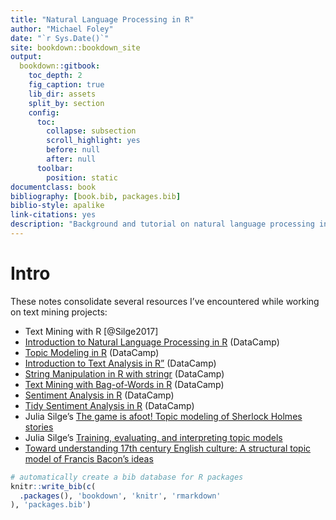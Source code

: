 ```yaml
--- 
title: "Natural Language Processing in R"
author: "Michael Foley"
date: "`r Sys.Date()`"
site: bookdown::bookdown_site
output:
  bookdown::gitbook:
    toc_depth: 2
    fig_caption: true
    lib_dir: assets
    split_by: section
    config:
      toc:
        collapse: subsection
        scroll_highlight: yes
        before: null
        after: null
      toolbar:
        position: static
documentclass: book
bibliography: [book.bib, packages.bib]
biblio-style: apalike
link-citations: yes
description: "Background and tutorial on natural language processing in R (topic modeling, sentiment analysis) using R."
---
```


# Intro {-}

These notes consolidate several resources I've encountered while working on text mining projects:

* Text Mining with R [@Silge2017]
* [Introduction to Natural Language Processing in R](https://campus.datacamp.com/courses/introduction-to-natural-language-processing-in-r) (DataCamp)
* [Topic Modeling in R](https://www.datacamp.com/courses/topic-modeling-in-r) (DataCamp)
* [Introduction to Text Analysis in R"](https://www.datacamp.com/courses/introduction-to-text-analysis-in-r) (DataCamp)
* [String Manipulation in R with stringr](https://www.datacamp.com/courses/string-manipulation-with-stringr-in-r) (DataCamp)
* [Text Mining with Bag-of-Words in R](https://www.datacamp.com/courses/text-mining-with-bag-of-words-in-r) (DataCamp)
* [Sentiment Analysis in R](https://www.datacamp.com/courses/sentiment-analysis-in-r) (DataCamp)
* [Tidy Sentiment Analysis in R](https://www.datacamp.com/community/tutorials/sentiment-analysis-R) (DataCamp)
* Julia Silge's [The game is afoot! Topic modeling of Sherlock Holmes stories](https://juliasilge.com/blog/sherlock-holmes-stm/)
* Julia Silge's [Training, evaluating, and interpreting topic models](https://juliasilge.com/blog/evaluating-stm/)
* [Toward understanding 17th century English culture: A structural
topic model of Francis Bacon's ideas](https://www.econ.umd.edu/sites/www.econ.umd.edu/files/users/pmurrell/Bacon_Grajzl-MurrellJCE2019.pdf)

```r
# automatically create a bib database for R packages
knitr::write_bib(c(
  .packages(), 'bookdown', 'knitr', 'rmarkdown'
), 'packages.bib')
```
